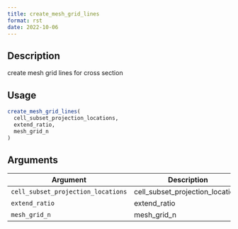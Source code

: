 ```yaml
--- 
title: create_mesh_grid_lines 
format: rst 
date: 2022-10-06 
--- 
```


## Description

create mesh grid lines for cross section


## Usage

```r
create_mesh_grid_lines(
  cell_subset_projection_locations,
  extend_ratio,
  mesh_grid_n
)
```


## Arguments

Argument      |Description
------------- |----------------
`cell_subset_projection_locations`     |     cell_subset_projection_locations
`extend_ratio`     |     extend_ratio
`mesh_grid_n`     |     mesh_grid_n


